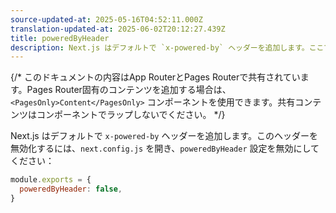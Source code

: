 ```yaml
---
source-updated-at: 2025-05-16T04:52:11.000Z
translation-updated-at: 2025-06-02T20:12:27.439Z
title: poweredByHeader
description: Next.js はデフォルトで `x-powered-by` ヘッダーを追加します。ここではその無効化方法を学びます。
---
```


{/* このドキュメントの内容はApp RouterとPages Routerで共有されています。Pages Router固有のコンテンツを追加する場合は、`<PagesOnly>Content</PagesOnly>` コンポーネントを使用できます。共有コンテンツはコンポーネントでラップしないでください。 */}

Next.js はデフォルトで `x-powered-by` ヘッダーを追加します。このヘッダーを無効化するには、`next.config.js` を開き、`poweredByHeader` 設定を無効にしてください：

```js filename="next.config.js"
module.exports = {
  poweredByHeader: false,
}
```